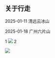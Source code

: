## 关于行走

2025-01-11 清远云冰山

2025-01-18 广州六片山


1
![](https://r2.bike40075.com/2025/01/22/17375258479297.jpg)
2

![](https://pub-f6568df0c58643a2bf2e7a9c9afa98b1.r2.dev/tea.png)